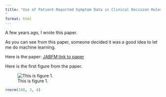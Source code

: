 ```yaml
---
title: "Use of Patient-Reported Symptom Data in Clinical Decision Rules for Predicting Influenza in a Telemedicine Setting
"
format: html
---
```


A few years ago, I wrote this paper.

As you can see from this paper, someone decided it was a good idea to let me do machine learning.

Here is the paper: [JABFM link to paper](https://www.jabfm.org/content/36/5/766.abstract "JABFM link to paper")

Here is the first figure from the paper.

![This is figure 1.](/projects/symptom-agreement.png)

```r
rnorm(100, 3, 4)
```
